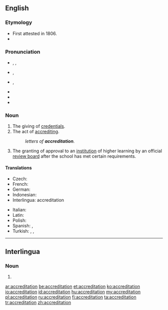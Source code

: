 ==English==
{{wikipedia}}

===Etymology===
* First attested in 1806.
* {{suffix|accredit|ation}}

===Pronunciation===
* {{enPR|ə-krěd'ĭ-tāʹshən}}, {{IPA|/əˌkɹɛd.ɪˈteɪ.ʃən/}}, {{X-SAMPA|/@%kr\Ed.I"teI.S@n/}}
* {{a|UK}} {{IPA|[əˌkɹɛd.ɪˈteɪ.ʃən]}}, {{X-SAMPA|[@%kr\Ed.I"teI.S@n]}}
* {{a|US}} {{IPA|[əˌkɹɛɾ.ɨˈteɪ.ʃən]|[əˌkɹɛɾ.ɨɾˈeɪ.ʃən]}}, {{X-SAMPA|[@%kr\E4.1"teI.S@n]|[@%kr\E4.14"eI.S@n]}}
<!-- Note that the first "t" is very often tapped in American English. (This is my native pronunciation, and I listened to several other Americans using the word on YouTube to confirm that this is extremely common. The Cambridge Dictionary of American English also lists this pronunciation.) This is contrary to what one might expect, since it is rare for a tap to be used before a stressed syllable in English. Thus, it is important to list these phonetic transcriptions here in addition to the phonemic transcription. -->
* {{audio|En-us-accreditation.ogg|Audio (US)}}
* {{hyphenation|ac|cred|i|ta|tion}}
* {{rhymes|eɪʃən}}

===Noun===
{{en-noun|s|-}}

# The giving of [[credentials]].
# The act of [[accrediting]].
#: ''letters of '''accreditation'''.''
# {{context|education}} The granting of approval to an [[institution]] of higher learning by an official [[review board]] after the school has met certain requirements.

====Translations====
{{trans-top|giving of credentials}}
* Czech: {{t-|cs|akreditace}}
* French: {{t+|fr|accréditation}}
* German: {{t+|de|Beglaubigung|f}}
* Indonesian: {{t+|id|akreditasi}}
* Interlingua: accreditation
{{trans-mid}}
* Italian: {{t-|it|accreditamento}}
* Latin: {{t-|la|accreditatio}}
* Polish: {{t-|pl|akredytacja|f}}
* Spanish: {{t-|es|acreditación}}, {{t-|es|homologación|f}}
* Turkish: {{t+|tr|akreditasyon}}, {{t-|tr|tastik}}, {{t+|tr|onay}}
{{trans-bottom}}

----

==Interlingua==

===Noun===
{{head|ia|noun}}

# {{l|en|accreditation}}

{{attention|ia|is this correct?}}

[[ar:accreditation]]
[[be:accreditation]]
[[et:accreditation]]
[[ko:accreditation]]
[[io:accreditation]]
[[id:accreditation]]
[[hu:accreditation]]
[[my:accreditation]]
[[pl:accreditation]]
[[ru:accreditation]]
[[fi:accreditation]]
[[ta:accreditation]]
[[tr:accreditation]]
[[zh:accreditation]]